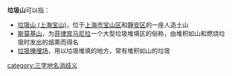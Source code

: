 {{wikt|垃圾山}}
'''垃圾山'''可以指：
* [[垃圾山_(上海宝山)|垃圾山 (上海宝山)]]，位于[[上海市|上海市]][[宝山区_(上海市)|宝山区]]和[[靜安区|靜安区]]的一座人造土山
* [[斯莫基山|斯莫基山]]，为[[菲律宾|菲律宾]][[马尼拉|马尼拉]]一个大型垃圾堆填区的俗称，由堆积如山和燃烧垃圾时发出的烟熏而得名
* [[垃圾掩埋场|垃圾掩埋场]]，用以垃圾堆填的地方，常有堆积如山的垃圾

{{消歧义}}

[[category:三字地名消歧义|category:三字地名消歧义]]